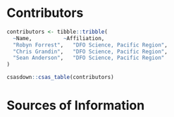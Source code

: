 \clearpage

# Contributors

```r
contributors <- tibble::tribble(
  ~Name,          ~Affiliation,
  "Robyn Forrest",   "DFO Science, Pacific Region",
  "Chris Grandin",   "DFO Science, Pacific Region",
  "Sean Anderson",   "DFO Science, Pacific Region"
)
```

```r
csasdown::csas_table(contributors)
```

<!-- Decrease the table index by one to account for the contributors table: -->
<!-- \addtocounter{table}{-1} -->

\MakeApproval

# Sources of Information {-}
<!--
This manually sets the header for this unnumbered chapter.
-->


<!-- The following sets the appropriate indentation for the references -->
\noindent
\vspace{-2em}
\setlength{\parindent}{-0.2in}
\setlength{\leftskip}{0.2in}
\setlength{\parskip}{8pt}

\markboth{References}{References}
